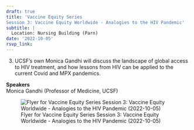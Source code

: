 ```yaml
---
draft: true 
title: 'Vaccine Equity Series
Session 3: Vaccine Equity Worldwide - Analogies to the HIV Pandemic'
subtitle: |
  Location: Nursing Building (Parn)
date: '2022-10-05'
rsvp_link: 
---
```


3) UCSF’s own Monica Gandhi will discuss the landscape of global access to HIV treatment, and how lessons from HIV can be applied to the current Covid and MPX pandemics.

<b>Speakers</b>  
Monica Gandhi (Professor of Medicine, UCSF)



![Flyer for Vaccine Equity Series
Session 3: Vaccine Equity Worldwide - Analogies to the HIV Pandemic (2022-10-05)](featured.png){.lightbox}
